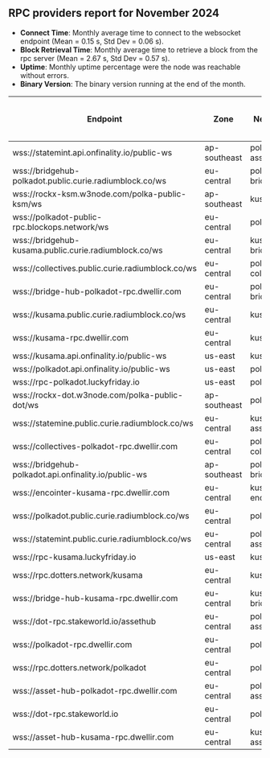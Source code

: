 ## RPC providers report for November 2024

- **Connect Time**: Monthly average time to connect to the websocket endpoint (Mean = 0.15 s, Std Dev = 0.06 s).
- **Block Retrieval Time**: Monthly average time to retrieve a block from the rpc server (Mean = 2.67 s, Std Dev = 0.57 s).
- **Uptime**: Monthly uptime percentage were the node was reachable without errors.
- **Binary Version**: The binary version running at the end of the month.

| Endpoint                        | Zone         | Network            | Average Connect Time (s) | Average Block Retrieval Time (s) | Uptime (%) | Binary Version         |
|---------------------------------|--------------|--------------------|--------------------------|----------------------------------|------------|------------------------|
| wss://statemint.api.onfinality.io/public-ws | ap-southeast | polkadot-assethub  | 0.32                | 3.06                       | 99.90      | 1.16.2                 |
| wss://bridgehub-polkadot.public.curie.radiumblock.co/ws | eu-central   | polkadot-bridgehub | 0.12                | 3.40                       | 98.02      | 1.16.1                 |
| wss://rockx-ksm.w3node.com/polka-public-ksm/ws | ap-southeast | kusama             | 0.10                | 2.45                       | 100.00     | 1.15.3                 |
| wss://polkadot-public-rpc.blockops.network/ws | eu-central   | polkadot           | 0.13                | 2.65                       | 98.12      | 1.16.1                 |
| wss://bridgehub-kusama.public.curie.radiumblock.co/ws | eu-central   | kusama-bridgehub   | 0.16                | 3.19                       | 83.19      | 1.16.1                 |
| wss://collectives.public.curie.radiumblock.co/ws | eu-central   | polkadot-collectives | 0.11                | 3.03                       | 97.57      | 1.16.1                 |
| wss://bridge-hub-polkadot-rpc.dwellir.com | eu-central   | polkadot-bridgehub | 0.17                | 2.21                       | 100.00     | 1.16.2                 |
| wss://kusama.public.curie.radiumblock.co/ws | eu-central   | kusama             | 0.17                | 3.64                       | 98.02      | 1.16.2                 |
| wss://kusama-rpc.dwellir.com    | eu-central   | kusama             | 0.18                | 2.55                       | 100.00     | 1.16.2                 |
| wss://kusama.api.onfinality.io/public-ws | us-east      | kusama             | 0.15                | 3.45                       | 99.97      | 1.16.2                 |
| wss://polkadot.api.onfinality.io/public-ws | us-east      | polkadot           | 0.19                | 3.32                       | 100.00     | 1.16.2                 |
| wss://rpc-polkadot.luckyfriday.io | us-east      | polkadot           | 0.09                | 2.38                       | 99.97      | 1.15.1                 |
| wss://rockx-dot.w3node.com/polka-public-dot/ws | ap-southeast | polkadot           | 0.10                | 2.40                       | 100.00     | 1.16.2                 |
| wss://statemine.public.curie.radiumblock.co/ws | eu-central   | kusama-assethub    | 0.19                | 3.13                       | 87.47      | 1.16.1                 |
| wss://collectives-polkadot-rpc.dwellir.com | eu-central   | polkadot-collectives | 0.17                | 2.24                       | 100.00     | 1.16.2                 |
| wss://bridgehub-polkadot.api.onfinality.io/public-ws | ap-southeast | polkadot-bridgehub | 0.33                | 3.66                       | 99.86      | 1.16.2                 |
| wss://encointer-kusama-rpc.dwellir.com | eu-central   | kusama-encointer   | 0.15                | 2.15                       | 100.00     | 1.14.0                 |
| wss://polkadot.public.curie.radiumblock.co/ws | eu-central   | polkadot           | 0.14                | 3.49                       | 97.47      | 1.16.2                 |
| wss://statemint.public.curie.radiumblock.co/ws | eu-central   | polkadot-assetub   | 0.16                | 3.09                       | 80.69      | 1.16.1                 |
| wss://rpc-kusama.luckyfriday.io | us-east      | kusama             | 0.10                | 2.23                       | 100.00     | 1.16.1                 |
| wss://rpc.dotters.network/kusama | eu-central   | kusama             | 0.07                | 2.22                       | 100.00     | 1.16.2                 |
| wss://bridge-hub-kusama-rpc.dwellir.com | eu-central   | kusama-bridgehub   | 0.18                | 2.12                       | 100.00     | 1.16.2                 |
| wss://dot-rpc.stakeworld.io/assethub | eu-central   | polkadot-assethub  | 0.11                | 1.71                       | 100.00     | 1.16.2                 |
| wss://polkadot-rpc.dwellir.com  | eu-central   | polkadot           | 0.13                | 2.51                       | 100.00     | 1.16.2                 |
| wss://rpc.dotters.network/polkadot | eu-central   | polkadot           | 0.06                | 2.13                       | 100.00     | 1.16.0                 |
| wss://asset-hub-polkadot-rpc.dwellir.com | eu-central   | polkadot-assethub  | 0.17                | 1.94                       | 100.00     | 1.16.2                 |
| wss://dot-rpc.stakeworld.io     | eu-central   | polkadot           | 0.11                | 2.38                       | 100.00     | 1.16.2                 |
| wss://asset-hub-kusama-rpc.dwellir.com | eu-central   | kusama-assethub    | 0.13                | 2.03                       | 100.00     | 1.16.2                 |
